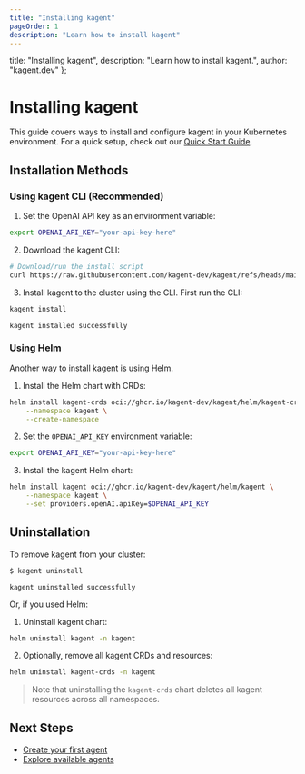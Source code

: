 ```yaml
---
title: "Installing kagent"
pageOrder: 1
description: "Learn how to install kagent"
---
```


  title: "Installing kagent",
  description: "Learn how to install kagent.",
  author: "kagent.dev"
};

# Installing kagent

This guide covers ways to install and configure kagent in your Kubernetes environment. For a quick setup, check out our [Quick Start Guide](/docs/kagent/getting-started/quickstart).

## Installation Methods

### Using kagent CLI (Recommended)

1. Set the OpenAI API key as an environment variable:

```bash
export OPENAI_API_KEY="your-api-key-here"
```

2. Download the kagent CLI:

```bash
# Download/run the install script
curl https://raw.githubusercontent.com/kagent-dev/kagent/refs/heads/main/scripts/get-kagent | bash
```

3. Install kagent to the cluster using the CLI. First run the CLI:

```bash
kagent install
```

```console
kagent installed successfully
```

### Using Helm

Another way to install kagent is using Helm.


1. Install the Helm chart with CRDs:

```bash
helm install kagent-crds oci://ghcr.io/kagent-dev/kagent/helm/kagent-crds \
    --namespace kagent \
    --create-namespace
```

2. Set the `OPENAI_API_KEY` environment variable:

```bash
export OPENAI_API_KEY="your-api-key-here"
```

3. Install the kagent Helm chart:

```bash
helm install kagent oci://ghcr.io/kagent-dev/kagent/helm/kagent \
    --namespace kagent \
    --set providers.openAI.apiKey=$OPENAI_API_KEY

```

## Uninstallation

To remove kagent from your cluster:

```bash
$ kagent uninstall
```

```console
kagent uninstalled successfully
```

Or, if you used Helm:

1. Uninstall kagent chart:

```bash
helm uninstall kagent -n kagent
```

2. Optionally, remove all kagent CRDs and resources:

```bash
helm uninstall kagent-crds -n kagent
```

>Note that uninstalling the `kagent-crds` chart deletes all kagent resources across all namespaces.

## Next Steps

- [Create your first agent](/docs/kagent/getting-started/first-agent)
- [Explore available agents](/agents)
